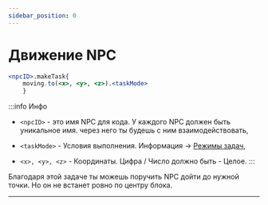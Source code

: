 ```yaml
---
sidebar_position: 0
---
```


# Движение NPC

```jsx
<npcID>.makeTask{
    moving.to(<x>, <y>, <z>).<taskMode>
    }
```
:::info Инфо

- `<npcID>` - это имя NPC для кода. У каждого NPC должен быть уникальное имя. через него ты будешь с ним взаимодействовать,

- `<taskMode>` - Условия выполнения. Информация -> [Режимы задач](../extra/taskMode),

- `<x>, <y>, <z>` - Координаты. Цифра / Число должно быть - Целое.
:::

Благодаря этой задаче ты можешь поручить NPC дойти до нужной точки. Но он не встанет ровно по центру блока.

---